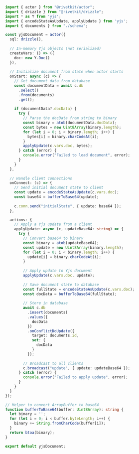 ```typescript
import { actor } from "@rivetkit/actor";
import { drizzle } from "@rivetkit/drizzle";
import * as Y from 'yjs';
import { encodeStateAsUpdate, applyUpdate } from 'yjs';
import { documents } from "./schema";

const yjsDocument = actor({
  sql: drizzle(),
  
  // In-memory Yjs objects (not serialized)
  createVars: () => ({
    doc: new Y.Doc()
  }),
  
  // Initialize document from state when actor starts
  onStart: async (c) => {
    // Get document data from database
    const documentData = await c.db
      .select()
      .from(documents)
      .get();
      
    if (documentData?.docData) {
      try {
        // Parse the docData from string to binary
        const binary = atob(documentData.docData);
        const bytes = new Uint8Array(binary.length);
        for (let i = 0; i < binary.length; i++) {
          bytes[i] = binary.charCodeAt(i);
        }
        applyUpdate(c.vars.doc, bytes);
      } catch (error) {
        console.error("Failed to load document", error);
      }
    }
  },
  
  // Handle client connections
  onConnect: (c) => {
    // Send initial document state to client
    const update = encodeStateAsUpdate(c.vars.doc);
    const base64 = bufferToBase64(update);
    
    c.conn.send("initialState", { update: base64 });
  },

  actions: {
    // Apply a Yjs update from a client
    applyUpdate: async (c, updateBase64: string) => {
      try {
        // Convert base64 to binary
        const binary = atob(updateBase64);
        const update = new Uint8Array(binary.length);
        for (let i = 0; i < binary.length; i++) {
          update[i] = binary.charCodeAt(i);
        }
        
        // Apply update to Yjs document
        applyUpdate(c.vars.doc, update);
        
        // Save document state to database
        const fullState = encodeStateAsUpdate(c.vars.doc);
        const docData = bufferToBase64(fullState);
        
        // Store in database
        await c.db
          .insert(documents)
          .values({
            docData
          })
          .onConflictDoUpdate({
            target: documents.id,
            set: {
              docData
            }
          });
        
        // Broadcast to all clients
        c.broadcast("update", { update: updateBase64 });
      } catch (error) {
        console.error("Failed to apply update", error);
      }
    }
  }
});

// Helper to convert ArrayBuffer to base64
function bufferToBase64(buffer: Uint8Array): string {
  let binary = '';
  for (let i = 0; i < buffer.byteLength; i++) {
    binary += String.fromCharCode(buffer[i]);
  }
  return btoa(binary);
}

export default yjsDocument;
```
